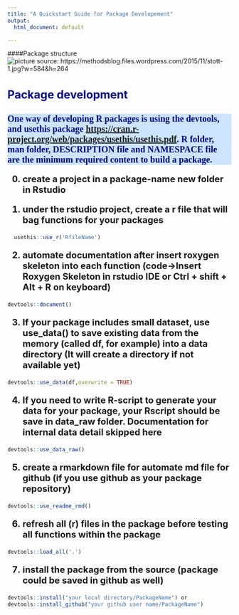 ```yaml
---
title: "A Quickstart Guide for Package Developement"
output:
  html_document: default

---
```



<style type="text/css">
.main-container {
  max-width: 800px;
  margin-left: 200px;
  margin-right: auto;
}

  }
td {  /* Table  */
  font-size: 8px;
  
}
h1.title {
  font-size: 38px;
  color: DarkRed;
}
h1 { /* Header 1 */
  font-size: 30px;
  color: DarkBlue;
}
h2 { /* Header 2 */
    font-size: 25px;
  color: DarkBlue;
}
h3 { /* Header 3 */
  background: #cce5ff;
  font-size: 20px;
  font-family: "Times New Roman", Times, serif;
  color: DarkBlue;
}
code.r{ /* Code block */
    font-size: 12px;
}
pre { /* Code block - determines code spacing between lines */
    font-size: 14px;
}

ol { /* ordered list style */
    font-size: 20px;font-weight:bold;}

ul {/* dot list style */
font-size: 15px;}


</style>



####Package structure
![picture source: https://methodsblog.files.wordpress.com/2015/11/stott-1.jpg?w=584&h=264](pics/scr 2.PNG)

## Package development 
### One way of developing R packages is using the devtools, and usethis package [https://cran.r-project.org/web/packages/usethis/usethis.pdf](https://cran.r-project.org/web/packages/usethis/usethis.pdf). R folder, man folder, DESCRIPTION file and NAMESPACE file are the minimum required content to build a package. 
0. create a project in a package-name new folder in Rstudio

1. under the rstudio project, create a r file that will bag functions for your packages
```r
  usethis::use_r('RfileName')
```

2. automate documentation after insert roxygen skeleton into each function (code->Insert Roxygen Skeleton in rstudio IDE or Ctrl + shift + Alt + R on keyboard)
```r
devtools::document()
```

3. If your package includes small dataset, use use_data() to save existing data from the memory (called df, for example) into a data directory (It will create a directory if not available yet)
```r
devtools::use_data(df,overwrite = TRUE)
```
 

 
4. If you need to write R-script to generate your data for your package, your Rscript should be save in data_raw folder. Documentation for internal data detail skipped here
```r
devtools::use_data_raw()
```

5. create a rmarkdown file for automate md file for github (if you use github as your package repository)
```r
devtools::use_readme_rmd()
```

6. refresh all (r) files in the package before testing all functions within the package
```r
devtools::load_all('.')
```

7. install the package from the source (package could be saved in github as well)
```r
devtools::install("your local directory/PackageName") or 
devtools::install_github("your github user name/PackageName")
```

